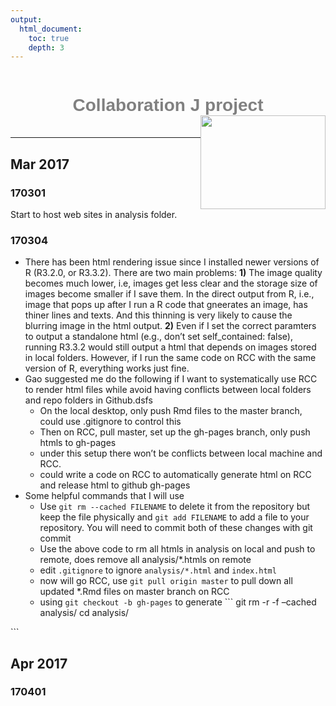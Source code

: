 ```yaml
---
output:
  html_document:
    toc: true
    depth: 3
---
```


<h1 style="color:grey;font-family:arial; position:relative; top:15px;text-align:center;">Collaboration J project<img src="website_materials/research_website_logo.png"  style="float:right;width:200px;height:150px;"></h1>
<br>

***


## Mar 2017

### 170301
Start to host web sites in analysis folder.

### 170304
  * There has been html rendering issue since I installed newer versions of R (R3.2.0, or R3.3.2). There are two main problems: **1)** The image quality becomes much lower, i.e, images get less clear and the storage size of images become smaller if I save them. In the direct output from R, i.e., image that pops up after I run a R code that gneerates an image, has thiner lines and texts. And this thinning is very likely to cause the blurring image in the html output. **2)** Even if I set the correct paramters to output a standalone html (e.g., don't set self_contained: false), running R3.3.2 would still output a html that depends on images stored in local folders. However, if I run the same code on RCC with the same version of R, everything works just fine. 
  * Gao suggested me do the following if I want to systematically use RCC to render html files while avoid having conflicts between local folders and repo folders in Github.dsfs
    + On the local desktop, only push Rmd files to the master branch, could use .gitignore to control this
    + Then on RCC, pull master, set up the gh-pages branch, only push htmls to gh-pages
    + under this setup there won't be conflicts between local machine and RCC.
    + could write a code on RCC to automatically generate html on RCC and release html to github gh-pages
  * Some helpful commands that I will use 
    + Use `git rm --cached FILENAME` to delete it from the repository but keep the file physically and `git add FILENAME` to add a file to your repository. You will need to commit both of these changes with git commit
    + Use the above code to rm all htmls in analysis on local and push to remote, does remove all analysis/*.htmls on remote
    + edit `.gitignore` to ignore `analysis/*.html` and `index.html`
    + now will go RCC, use `git pull origin master` to pull down all updated *.Rmd files on master branch on RCC
    + using `git checkout -b gh-pages` to generate 
```
git rm -r -f --cached analysis/
cd analysis/

```
    
## Apr 2017

### 170401